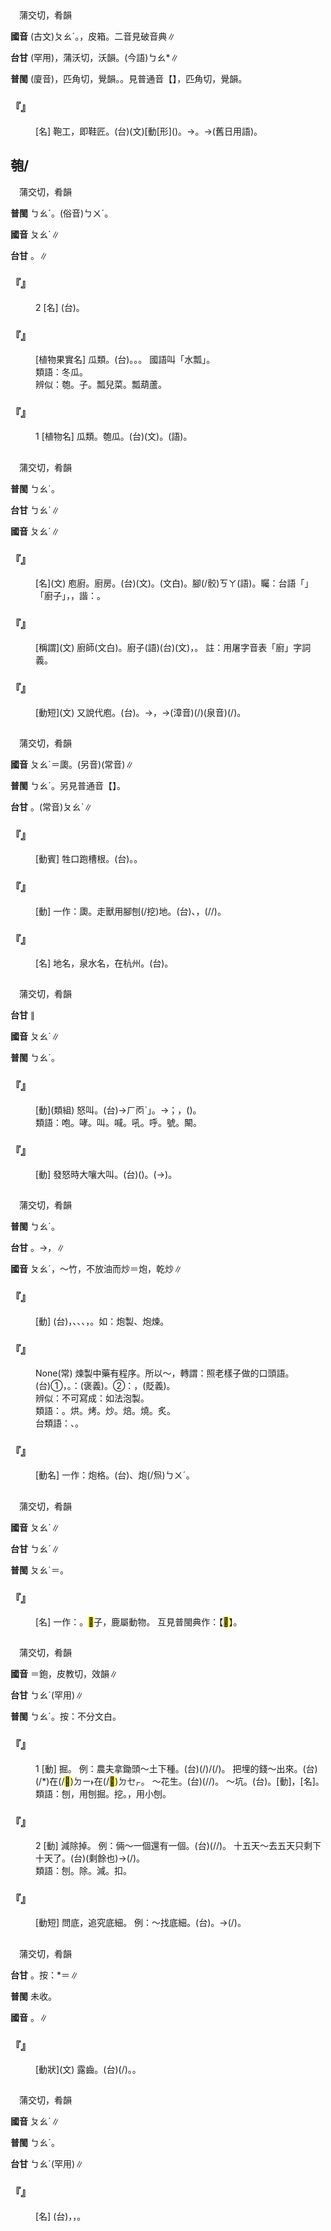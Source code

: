 
=={{ruby|鞄|ㄆㄠˊ}}==

　蒲交切，肴韻

'''國音''' (古文)<rt>ㄆㄠˊ</rt>。{{ruby|(語)|ㄅㄠ}}，皮箱。二音見破音典∥

'''台甘''' {{ruby|(文)|ㄅㄠˊ}}{{ruby|。|ㄆㆦㆶ}}(罕用)，蒲沃切，沃韻。(今語)<rt>ㄅㄠ</rt>*∥

'''普閩''' (廈音){{ruby|(文)|ㄆㄚㆶ}}，匹角切，覺韻。{{ruby|(白)|ㄆㄠㆷ}}。見普通音【{{ruby|鞄|ㄆㆦˋ}}】，匹角切，覺韻。

    

==='''『{{ruby|鞄|ㄆㄠˊ}}』'''===
: [名] 鞄工，即鞋匠。(台)(文){{ruby|鞣|ㆢㄧㄨˋ}}[動{{ruby|]|ㆢㄧㄨˊ}}[形]{{ruby|革|ㄍㄧㆤㆶ}}({{ruby|做|ㄗㄨㆤ˪}}{{ruby|/|ㄗㄜ˪}}{{ruby|皮|ㄆㄨㆤˊ}}{{ruby|/|ㄆㆤˊ}}{{ruby|革|ㄍㄧㆤㆶ}}){{ruby|丌|ㆤ}}{{ruby|工|ㄍㄤ}}{{ruby|人|ㄌㄤˊ}}。→{{ruby|刺|ㄑㄧㄚㆷ}}{{ruby|鞋|ㄨㆤˊ}}{{ruby|/|ㆤˊ}}{{ruby|丌|ㆤ}}{{ruby|人|ㄌㄤˊ}}。→{{ruby|皮|ㄆㄨㆤˊ}}{{ruby|/|ㄆㆤˊ}}{{ruby|箱|ㄒㄧㆧ}}{{ruby|/|ㄒㄧㆫ}}(舊日用語)。
    

==匏/{{ruby|瓟|ㄆㄠˊ}}==

　蒲交切，肴韻

'''普閩''' <rt>ㄅㄠˊ</rt>。(俗音)<rt>ㄅㄨˊ</rt>。

'''國音''' <rt>ㄆㄠˊ</rt>∥

'''台甘''' {{ruby|(文)|ㄅㄠˊ}}。{{ruby|(語)|ㄅㄨˊ}}∥

    

==='''『{{ruby|匏|ㄆㄠˊ}}』'''===
:2  [名] (台){{ruby|古|ㄍㆦˋ}}{{ruby|早|ㄗㄚˋ}}{{ruby|樂|ㆣㄚㆶ ͘}}{{ruby|器|ㄎㄧ˪}}{{ruby|八|ㄅㄚㆵ}}{{ruby|音|ㄧㆬ}}{{ruby|丌|ㆤ}}{{ruby|一|ㄐㄧㆵ ͘}}{{ruby|種|ㄐㄧㆲˋ}}。
    

==='''『{{ruby|匏|ㄆㄠˊ}}{{ruby|瓜|ㄍㄨㄚ}}』'''===
: [植物果實名] 瓜類。(台){{ruby|匏|ㄅㄨˊ}}{{ruby|仔|ㄚ}}。{{ruby|菜|ㄘㄞ˪}}{{ruby|蔬|ㄙㆤ}}{{ruby|/|ㄙㆦ}}{{ruby|丌|ㆤ}}{{ruby|一|ㄐㄧㆵ ͘}}{{ruby|種|ㄐㄧㆲˋ}}。{{ruby|礁|ㄉㄚ}}{{ruby|丌|ㆤ}}{{ruby|會|ㄨㆤ˫}}{{ruby|/|ㆤ˫}}{{ruby|得|ㄉㄧㆵ}}{{ruby|通|ㄊㄤ}}{{ruby|作|ㄗㄜ˪}}{{ruby|匏|ㄅㄨˊ}}{{ruby|<mark>&#xffbd4;</mark>|ㄏㄧㄚ}}。 國語叫「水瓢」。
:類語：冬瓜。
:
:辨似：匏。{{ruby|瓠|ㄏㄨˋ}}子。瓢兒菜。瓢葫蘆。
:
    

==='''『{{ruby|匏|ㄆㄠˊ}}』'''===
:1  [植物名] 瓜類。匏瓜。(台)(文){{ruby|匏|ㄅㄠˊ}}。(語){{ruby|匏|ㄅㄨˊ}}{{ruby|仔|ㄚ}}。
    

=={{ruby|庖|ㄆㄠˊ}}==

　蒲交切，肴韻

'''普閩''' <rt>ㄅㄠˊ</rt>。

'''台甘''' <rt>ㄅㄠˊ</rt>∥

'''國音''' <rt>ㄆㄠˊ</rt>∥

    

==='''『{{ruby|庖|ㄆㄠˊ}}』'''===
: [名](文) 庖廚。廚房。(台){{ruby|庖|ㄅㄠˊ}}{{ruby|廚|ㄉㄨˊ}}(文)。{{ruby|廚|ㄉㄨˊ}}{{ruby|房|ㄅㄤˊ}}(文白)。{{ruby|灶|ㄗㄠ˪}}腳(/骹)<rt>ㄎㄚ</rt>(語)。矚：台語「{{ruby|廚|ㄉㄨˊ}}{{ruby|房|ㄅㄤˊ}}」{{ruby|轉|ㄗㄨㄢˋ}}{{ruby|指|ㄐㄧˋ}}「廚子」，{{ruby|叫|ㄍㄧㄜ˪}}{{ruby|廚|ㄉㆦˊ}}{{ruby|子|ㄐㄧˋ}}，諧：{{ruby|屠|ㄉㆦˊ}}{{ruby|子|ㄐㄧˋ}}。
    

==='''『{{ruby|庖|ㄆㄠˊ}}{{ruby|人|ㄖㄣˊ}}』'''===
: [稱謂](文) 廚師(文白)。廚子(語)(台){{ruby|庖|ㄅㄠˊ}}{{ruby|人|ㄌㄧㄣˊ}}{{ruby|/|ㆢㄧㄣˊ}}(文)，{{ruby|屠|ㄉㆦˊ}}{{ruby|子|ㄐㄧˋ}}。 註：用屠字音表「廚」字詞義。
    

==='''『{{ruby|庖|ㄆㄠˊ}}{{ruby|代|ㄉㄞˋ}}』'''===
: [動短](文) 又說代庖。(台){{ruby|代|ㄉㄞ˫}}{{ruby|替|ㄊㄨㆤ˪}}{{ruby|/|ㄊㆤ˪}}{{ruby|人|ㄌㄤˊ}}{{ruby|做|ㄗㄨㆤ˪}}{{ruby|/|ㄗㄜ˪}}{{ruby|菜|ㄘㄞ˪}}。→{{ruby|料|ㄌㄧㄠ˫}}{{ruby|理|ㄌㄧˋ}}，→{{ruby|代|ㄉㄞ˫}}{{ruby|替|ㄊㄨㆤ˪}}{{ruby|/|ㄊㆤ˪}}{{ruby|別|ㄅㄚㆵ}}{{ruby|人|ㄌㄤˊ}}{{ruby|處|ㄘㄨˋ}}{{ruby|理|ㄌㄧˋ}}{{ruby|或|ㄧㄚㆷ ͘}}{{ruby|是|ㄒㄧ˫}}{{ruby|擔|ㄉㆰ}}{{ruby|任|ㆢㄧㆬ˫}}{{ruby|/|ㄌㄧㆬ˫}}{{ruby|做|ㄗㄨㆤ˪}}{{ruby|/|ㄗㄜ˪}}{{ruby|載|ㄉㄞ˫}}(漳音)(/{{ruby|戴|ㄉㄞ˪}})(泉音){{ruby|事|ㄐㄧ˪}}(/{{ruby|事|ㄉㄞ˫}}{{ruby|情|ㄐㄧ˪}})。
    

=={{ruby|跑|ㄆㄠˊ}}==

　蒲交切，肴韻

'''國音''' <rt>ㄆㄠˊ</rt>＝瓟。(另音)(常音){{ruby|跑|ㄆㄠˇ}}∥

'''普閩''' <rt>ㄅㄠˊ</rt>{{ruby|。|ㄆㄠˊ}}。另見普通音【{{ruby|跑|ㄆㄠˇ}}】。

'''台甘''' {{ruby|(文)|ㄅㄠˊ}}。(常音)<rt>ㄆㄠˋ</rt>∥

    

==='''『{{ruby|跑|ㄆㄠˊ}}{{ruby|槽|ㄘㄠˊ}}』'''===
: [動賓] 牲口跑槽根。(台){{ruby|牲|ㄐㄧㄥ}}{{ruby|生|ㄙㆥ}}{{ruby|/|ㄒㆪ}}{{ruby|仔|ㄚ}}{{ruby|撟|ㄍㄧㄠ˫}}。{{ruby|像|ㄑㄧㆫ˫}}{{ruby|/|ㄑㄧㆧ˫}}{{ruby|豬|ㄉㄨ}}{{ruby|/|ㄉㄧ}}{{ruby|撟|ㄍㄧㄠ˫}}{{ruby|豬|ㄉㄨ}}{{ruby|/|ㄉㄨ}}{{ruby|槽|ㄗㄜˊ}}。
    

==='''『{{ruby|跑|ㄆㄠˊ}}』'''===
: [動] 一作：瓟。走獸用腳刨(/挖)地。(台){{ruby|獸|ㄒㄧㄨ˪}}{{ruby|類|ㄌㄨㄧ˫}}、{{ruby|禽|ㄎㄧㆬˊ}}{{ruby|獸|ㄒㄧㄨ˪}}，{{ruby|用|ㄧㆲ˫}}{{ruby|/|ㄧㄥ˫}}{{ruby|骹|ㄎㄚ}}{{ruby|爪|ㄌㄧㄠˋ}}{{ruby|抓|ㆢㄧㄠ˪}}{{ruby|/|ㄌㄧㄠ˪}}({{ruby|擖|ㄎㄧㄚㆵ ͘}}/{{ruby|蹶|ㄍㄨㄚㆵ ͘}}/{{ruby|耙|ㄅㆤˊ}}){{ruby|土|ㄊㆦˊ}}。
    

==='''『{{ruby|虎|ㄏㄨˇ}}{{ruby|跑|ㄆㄠˊ}}{{ruby|泉|ㄑㄩㄢˊ}}』'''===
: [名] 地名，泉水名，在杭州。(台){{ruby|虎|ㄏㆦˋ}}{{ruby|跑|ㄅㄠˊ}}{{ruby|泉|ㄗㄨㆩˊ}}。
    

=={{ruby|咆|ㄆㄠˊ}}==

　蒲交切，肴韻

'''台甘''' {{ruby|(文)|ㄅㄠˊ}}∥

'''國音''' <rt>ㄆㄠˊ</rt>∥

'''普閩''' <rt>ㄅㄠˊ</rt>。

    

==='''『{{ruby|咆|ㄆㄠˊ}}{{ruby|哮|ㄒㄧㄠˋ}}』'''===
: [動](類組) 怒叫。(台){{ruby|野|ㄧㄚˋ}}{{ruby|獸|ㄒㄧㄨ˪}}{{ruby|闞|ㄏㆰˋ}}{{ruby|闞|ㄏㆰˋ}}→{{ruby|「|ㄏㆱˋ}}<rt>ㄏㆱˋ</rt>」{{ruby|叫|ㄍㄧㄜ˪}}。→{{ruby|形|ㄏㄧㄥˊ}}{{ruby|容|ㄧㆲˊ}}{{ruby|人|ㄌㄤˊ}}{{ruby|受|ㄒㄧㄨ˫}}{{ruby|氣|ㄎㄧ˪}}{{ruby|叫|ㄍㄧㄜ˪}}；{{ruby|大|ㄉㄨㄚ˫}}{{ruby|聲|ㄒㄧㆩ}}{{ruby|嚷|ㆢㄧㆲˋ}}{{ruby|/|ㆢㄧㄤˋ}}{{ruby|/|ㄌㄧㆲˋ}}{{ruby|/|ㄌㄧㄤˋ}}，({{ruby|像|ㄑㄧㆫ˫}}{{ruby|/|ㄑㄧㆧ˫}}{{ruby|野|ㄧㄚˋ}}{{ruby|獸|ㄒㄧㄨ˪}})。
:類語：咆。哮。叫。喊。吼。呼。號。闞。
:
    

==='''『{{ruby|咆|ㄆㄠˊ}}』'''===
: [動] 發怒時大嚷大叫。(台)({{ruby|受|ㄒㄧㄨ˫}}{{ruby|氣|ㄎㄧ˪}}{{ruby|時|ㄒㄧˊ}}){{ruby|大|ㄉㄨㄚ˫}}{{ruby|聲|ㄒㄧㆩ}}{{ruby|嚷|ㄌㄧㆲˋ}}{{ruby|/|ㆢㄧㄤˋ}}。{{ruby|大|ㄉㄨㄚ˫}}{{ruby|聲|ㄒㄧㆩ}}{{ruby|挖|ㄧㄚㆷ}}(→{{ruby|野|ㄧㄚˋ}}){{ruby|喉|ㄠˊ}}。
    

=={{ruby|炮|ㄆㄠˊ}}==

　蒲交切，肴韻

'''普閩''' <rt>ㄅㄠˊ</rt>{{ruby|。|ㄆㄠ˪}}。

'''台甘''' {{ruby|(文)|ㄅㄠˊ}}。→{{ruby|(語)|ㄅㄨˊ}}{{ruby|。|ㄆㄠ˪}}，{{ruby|火|ㄏㄨㆤˋ}}{{ruby|/|ㄏㆤˋ}}{{ruby|/|ㄏㄜˋ}}{{ruby|炮|ㄆㄠ˪}}∥

'''國音''' <rt>ㄆㄠˊ</rt>{{ruby|。|ㄆㄠˋ}}，～竹{{ruby|。|ㄅㄠ}}，不放油而炒{{ruby|。|ㄅㄠˋ}}＝炮，乾炒∥

    

==='''『{{ruby|炮|ㄆㄠˊ}}』'''===
: [動] (台){{ruby|漢|ㄏㄢ˪}}{{ruby|藥|ㄧㄜㆷ ͘}}{{ruby|丌|ㆤ}}{{ruby|藥|ㄧㄜㆷ ͘}}{{ruby|材|ㄗㄞˊ}}，{{ruby|用|ㄧㆲ˫}}{{ruby|烘|ㄏㄤ}}、{{ruby|炒|ㄘㄚˋ}}、{{ruby|焙|ㄅㄨㆤ˫}}{{ruby|/|ㄅㆤ˫}}、{{ruby|烤|ㄎㄜˋ}}{{ruby|等|ㄉㄧㄥˋ}}，{{ruby|加|ㄍㄚ}}{{ruby|工|ㄍㄤ}}{{ruby|煉|ㄌㄧㄢ˫}}{{ruby|製|ㄗㆤ˪}}。如：炮製、炮煉。
    

==='''『{{ruby|如|ㄖㄨˊ}}{{ruby|法|ㄈㄚˇ}}{{ruby|炮|ㄆㄠˊ}}{{ruby|製|ㄓˋ}}』'''===
: None(常) 煉製中藥有程序。所以～，轉謂：照老樣子做的口頭語。(台)①{{ruby|照|ㄐㄧㄠ˪}}{{ruby|古|ㄍㆦˋ}}{{ruby|法|ㄏㄨㄚㆵ}}{{ruby|製|ㄗㆤ˪}}{{ruby|造|ㄗㄜ˫}}，{{ruby|仿|ㄏㆲˋ}}{{ruby|古|ㄍㆦˋ}}。{{ruby|是|ㄒㄧ˫}}{{ruby|講|ㄍㆲˋ}}{{ruby|→|ㄍㆲ}}：{{ruby|無|ㆠㄜˊ}}{{ruby|假|ㄍㆤˋ}}{{ruby|無|ㆠㄜˊ}}{{ruby|濫|ㄌㆰ˫}}(褒義)。②{{ruby|轉|ㄗㄨㄢˋ}}{{ruby|義|ㆣㄧ˫}}：{{ruby|照|ㄐㄧㄠ˪}}{{ruby|別|ㄅㄚㆵ}}{{ruby|人|ㄌㄤˊ}}{{ruby|丌|ㆤ}}{{ruby|方|ㄏㆲ}}{{ruby|法|ㄏㄨㄚㆵ}}{{ruby|仿|ㄏㆲˋ}}{{ruby|造|ㄗㄜ˫}}，{{ruby|學|ㄜㆷ ͘}}{{ruby|人|·ㄌㄤˊ}}(貶義)。
:辨似：不可寫成：如法泡製。
:
:類語：{{ruby|炮|ㄆㄠˊ}}。烘。烤。炒。焙。燒。炙。
:
:台類語：{{ruby|<mark>&#xffabe;</mark>|ㄅㄧㄚㆶ}}、{{ruby|烞|ㄆㆦㆶ}}{{ruby|等|ㄉㄧㄥˋ}}{{ruby|等|ㄉㄧㄥˋ}}。
:
    

==='''『{{ruby|炮|ㄆㄠˊ}}{{ruby|烙|ㄌㄨㄛˋ}}』'''===
: [動名] 一作：炮格。(台){{ruby|燒|ㄒㄧㄜ}}、炮(/炰)<rt>ㄅㄨˊ</rt>{{ruby|丌|ㆤ}}{{ruby|刑|ㄏㄧㄥˊ}}{{ruby|罰|ㄏㄨㄚㆵ ͘}}。
    

=={{ruby|<mark>&#xf91bd;</mark>|ㄆㄠˊ}}==

　蒲交切，肴韻

'''國音''' <rt>ㄆㄠˊ</rt>∥

'''台甘''' <rt>ㄅㄠˊ</rt>∥

'''普閩''' <rt>ㄆㄠˊ</rt>＝{{ruby|<mark>&#xf91d9;</mark>|ㄆㄠˊ}}。

    

==='''『{{ruby|<mark>&#xf91bd;</mark>|ㄆㄠˊ}}』'''===
: [名] 一作：{{ruby|麃|ㄅㄧㄠ}}。<mark>&#xf91bd;</mark>子，鹿屬動物。 互見普閩典作：【<mark>&#xf91d9;</mark>】。
    

=={{ruby|刨|ㄆㄠˊ}}==

　蒲交切，肴韻

'''國音''' {{ruby|(語)|ㄆㄠˊ}}{{ruby|。|ㄅㄠˋ}}＝鉋，皮教切，效韻∥

'''台甘''' <rt>ㄅㄠˊ</rt>(罕用)∥

'''普閩''' <rt>ㄅㄠˊ</rt>{{ruby|。|ㄆㄠˊ}}。按：不分文白。

    

==='''『{{ruby|刨|ㄆㄠˊ}}』'''===
:1  [動] 掘。 例：農夫拿鋤頭～土下種。(台){{ruby|作|ㄗㄜㆷ}}{{ruby|→|ㄗㄜ˪}}{{ruby|田|ㄘㄢˊ}}{{ruby|人|ㄌㄤˊ}}{{ruby|舉|ㆣㄧㄚㆷ ͘}}(/{{ruby|用|ㄧㆲ˫}}){{ruby|鋤|ㄉㄨˊ}}{{ruby|/|ㄉㄧ}}{{ruby|頭|ㄊㄠˊ}}{{ruby|掘|ㄍㄨㆵ ͘}}{{ruby|土|ㄊㆦˊ}}{{ruby|種|ㄐㄧㄥ˪}}/{{ruby|下|ㄏㆤ˫}}{{ruby|/|ㄏㄚ˫}}(/{{ruby|種|ㄐㄧㄥˋ}}{{ruby|落|ㄌㄜㆷ ͘}}){{ruby|種|ㄐㄧㄥˋ}}。 把埋的錢～出來。(台){{ruby|埋|ㆠㄞˊ}}{{ruby|→|ㄉㄞˊ}}(/{{ruby|<mark>&#xffbc6;</mark>|ㄉㄞˊ}}*)在(/<mark>&#xf9853;</mark>)<rt>ㄉㄧ˫</rt>在(/<mark>&#xf9549;</mark>)<rt>ㄉㆤㆷ</rt>{{ruby|土|ㄊㆦˊ}}{{ruby|內|ㄌㄞ˫}}{{ruby|丌|ㆤ}}{{ruby|錢|ㄐㆪˊ}}{{ruby|共|ㄍㄚ˫}}{{ruby|伊|ㄧ}}{{ruby|掘|ㄍㄨㆵ ͘}}{{ruby|起|·ㄎㄧˋ}}{{ruby|來|·ㄌㄞˊ}}。 ～花生。(台){{ruby|掘|ㄍㄨㆵ ͘}}(/{{ruby|摀|ㆦˋ}}/{{ruby|<mark>&#xffab6;</mark>|ㄅㄨㆤˋ}}){{ruby|土|ㄊㆦˊ}}{{ruby|豆|ㄉㄠ˫}}。 ～坑。(台){{ruby|摀|ㆦˋ}}{{ruby|空|ㄎㄤ}}。{{ruby|掘|ㄍㄨㆵ ͘}}[動]，{{ruby|堀|ㄍㄨㆵ ͘}}[名]{{ruby|仔|ㄚ}}。
:類語：刨，用{{ruby|鎬|ㄍㄠˇ}}刨掘。挖。{{ruby|<mark>&#xf91bc;</mark>|ㄓㄨㄛ}}，用小{{ruby|鎬|ㄍㄠˇ}}刨。
:
    

==='''『{{ruby|刨|ㄆㄠˊ}}』'''===
:2  [動] 減除掉。 例：倆～一個還有一個。(台){{ruby|兩|ㄋㆭ˫}}{{ruby|個|ㆤˊ}}{{ruby|減|ㄍㄧㆰˋ}}(/{{ruby|扣|ㄎㄠ˪}}/{{ruby|除|ㄉㄨˊ}}){{ruby|去|ㄎㄧ˪}}{{ruby|一|ㄐㄧㆵ ͘}}{{ruby|個|ㆤˊ}}{{ruby|猶|ㄧㄠˊ}}{{ruby|有|ㄨ˫}}{{ruby|一|ㄐㄧㆵ ͘}}{{ruby|個|ㆤˊ}}。 十五天～去五天只剩下十天了。(台){{ruby|十|ㄗㄚㆴ ͘}}{{ruby|五|ㆣㆦ˫}}{{ruby|日|ㆢㄧㆵ ͘}}{{ruby|/|ㄌㄧㆵ ͘}}{{ruby|扣|ㄎㄠ˪}}{{ruby|去|ㄎㄧ˪}}{{ruby|五|ㆣㆦ˫}}{{ruby|日|ㆢㄧㆵ ͘}}{{ruby|/|ㄌㄧㆵ ͘}}{{ruby|偆|ㄘㄨㄣ}}(剩餘也){{ruby|十|ㄗㄚㆴ ͘}}{{ruby|日|ㆢㄧㆵ ͘}}{{ruby|/|ㄌㄧㆵ ͘}}{{ruby|而|ㄌㄧˊ}}{{ruby|→|ㄌㄧ˫}}{{ruby|已|ㄧˋ}}→{{ruby|爾|ㄋㄧㄚ˫}}{{ruby|爾|ㄋㄧㄚ˫}}(/{{ruby|耳|ㄉㄧㆩ˫}}{{ruby|耳|ㄉㄧㆩ˫}})。
:類語：刨。除。減。扣。
:
    

==='''『{{ruby|刨|ㄆㄠˊ}}{{ruby|根|ㄍㄣ}}{{ruby|兒|ㄦ}}』'''===
: [動短] 問底，追究底細。 例：～找底細。(台){{ruby|連|ㄌㄧㄢˊ}}{{ruby|根|ㄍㄧㄣ}}{{ruby|/|ㄍㄨㄣ}}{{ruby|堀|ㄍㄨㆵ ͘}}。→{{ruby|查|ㄘㄚˊ}}{{ruby|根|ㄍㄧㄣ}}{{ruby|/|ㄍㄨㄣ}}{{ruby|底|ㄉㄨㆤˋ}}{{ruby|/|ㄉㆤˋ}}(/{{ruby|根|ㄍㄧㄣ}}{{ruby|/|ㄍㄨㄣ}}{{ruby|仔|ㄚ}}{{ruby|絡|ㄌㆤ}}{{ruby|→|ㄌㆤˊ}}{{ruby|仔|ㄚ}})。
    

=={{ruby|齙|ㄆㄠˊ}}==

　蒲交切，肴韻

'''台甘''' {{ruby|(文)|ㄅㄠˊ}}。按：{{ruby|(語)|ㄅㄠㆷ}}*＝{{ruby|暴|ㄅㄠㆷ}}∥

'''普閩''' 未收。

'''國音''' {{ruby|(文)|ㄆㄠˊ}}。{{ruby|(語)|ㄅㄠ}}∥

    

==='''『{{ruby|齙|ㄆㄠˊ}}』'''===
: [動狀](文) 露齒。(台){{ruby|齙|ㄅㄠㆷ}}(/{{ruby|暴|ㄅㆦㆶ}}{{ruby|/|ㄅㄠㆷ}}){{ruby|牙|ㆣㆤˊ}}。{{ruby|齴|ㆣㄧㄤ˪}}{{ruby|牙|ㆣㆤˊ}}。
    

=={{ruby|<mark>&#xf91bd;</mark>|ㄆㄠˊ}}==

　蒲交切，肴韻

'''國音''' <rt>ㄆㄠˊ</rt>∥

'''普閩''' <rt>ㄅㄠˊ</rt>。

'''台甘''' <rt>ㄅㄠˊ</rt>(罕用)∥

    

==='''『{{ruby|<mark>&#xf91bd;</mark>|ㄆㄠˊ}}{{ruby|子|·ㄗˇ}}』'''===
: [名] (台){{ruby|鹿|ㄌㆦㆶ ͘}}{{ruby|類|ㄌㄨㄧ˫}}，{{ruby|公|ㄍㄤ}}{{ruby|丌|ㆤ}}{{ruby|有|ㄨ˫}}{{ruby|角|ㄍㄚㆶ}}{{ruby|肉|ㆠㄚㆷ}}{{ruby|會|ㄨㆤ˫}}{{ruby|/|ㆤ˫}}{{ruby|食|ㄐㄧㄚㆷ ͘}}{{ruby|得|ㄉㄧㆵ}}，{{ruby|皮|ㄆㄨㆤˊ}}{{ruby|/|ㄆㆤˊ}}{{ruby|通|ㄊㄤ}}{{ruby|做|ㄗㄨㆤ˪}}{{ruby|/|ㄗㄜ˪}}{{ruby|褥|ㆢㄧㆦㆶ ͘}}{{ruby|/|ㄌㄧㆦㆶ ͘}}{{ruby|仔|ㄚ}}。
    
